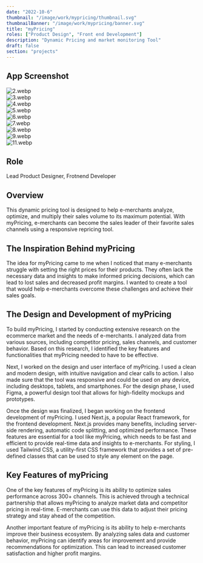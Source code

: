 ```yaml
---
date: "2022-10-6"
thumbnail: "/image/work/mypricing/thumbnail.svg"
thumbnailBanner: "/image/work/mypricing/banner.svg"
title: "myPricing"
roles: ["Product Design", "Front end Development"]
description: "Dynamic Pricing and market monitoring Tool"
draft: false
section: "projects"
---
```


## App Screenshot

![2.webp](/image/work/mypricing/2.webp)
\
![3.webp](/image/work/mypricing/3.webp)
\
![4.webp](/image/work/mypricing/4.webp)
\
![5.webp](/image/work/mypricing/5.webp)
\
![6.webp](/image/work/mypricing/6.webp)
\
![7.webp](/image/work/mypricing/7.webp)
\
![8.webp](/image/work/mypricing/8.webp)
\
![9.webp](/image/work/mypricing/9.webp)
\
![11.webp](/image/work/mypricing/11.webp)

## Role

Lead Product Designer, Frotnend Developer

## Overview

This dynamic pricing tool is designed to help e-merchants analyze, optimize, and multiply their sales volume to its maximum potential. With myPricing, e-merchants can become the sales leader of their favorite sales channels using a responsive repricing tool.

## The Inspiration Behind myPricing

The idea for myPricing came to me when I noticed that many e-merchants struggle with setting the right prices for their products. They often lack the necessary data and insights to make informed pricing decisions, which can lead to lost sales and decreased profit margins. I wanted to create a tool that would help e-merchants overcome these challenges and achieve their sales goals.

## The Design and Development of myPricing

To build myPricing, I started by conducting extensive research on the ecommerce market and the needs of e-merchants. I analyzed data from various sources, including competitor pricing, sales channels, and customer behavior. Based on this research, I identified the key features and functionalities that myPricing needed to have to be effective.

Next, I worked on the design and user interface of myPricing. I used a clean and modern design, with intuitive navigation and clear calls to action. I also made sure that the tool was responsive and could be used on any device, including desktops, tablets, and smartphones. For the design phase, I used Figma, a powerful design tool that allows for high-fidelity mockups and prototypes.

Once the design was finalized, I began working on the frontend development of myPricing. I used Next.js, a popular React framework, for the frontend development. Next.js provides many benefits, including server-side rendering, automatic code splitting, and optimized performance. These features are essential for a tool like myPricing, which needs to be fast and efficient to provide real-time data and insights to e-merchants. For styling, I used Tailwind CSS, a utility-first CSS framework that provides a set of pre-defined classes that can be used to style any element on the page.

## Key Features of myPricing

One of the key features of myPricing is its ability to optimize sales performance across 300+ channels. This is achieved through a technical partnership that allows myPricing to analyze market data and competitor pricing in real-time. E-merchants can use this data to adjust their pricing strategy and stay ahead of the competition.

Another important feature of myPricing is its ability to help e-merchants improve their business ecosystem. By analyzing sales data and customer behavior, myPricing can identify areas for improvement and provide recommendations for optimization. This can lead to increased customer satisfaction and higher profit margins.
